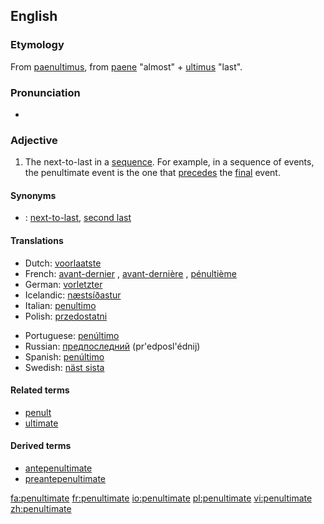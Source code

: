 {{was wotd|2006|November|29}}
==English==
===Etymology===
From {{L.}} [[paenultimus]], from [[paene]] "almost" + [[ultimus]] "last".

===Pronunciation===
{{IPA|/pɪ'nʌltɪmət/}}
*{{audio|en-us-penultimate.ogg|Audio (US)}}

===Adjective===
{{en-adj|-}}

# The next-to-last in a [[sequence]]. For example, in a sequence of events, the penultimate event is the one that [[precede]]s the [[final]] event.

====Synonyms====
*{{italbrac|the next-to-last}}: [[next-to-last]], [[second last]]

====Translations====
{{top}}
*Dutch: [[voorlaatste]]
*French: [[avant-dernier]] {{m}}, [[avant-dernière]] {{f}}, [[pénultième]]
*German: [[vorletzter]] 
*Icelandic: [[næstsíðastur]] {{m}}
*Italian: [[penultimo]]
*Polish: [[przedostatni]]
{{mid}}
*Portuguese: [[penúltimo]]
*Russian: [[предпоследний]] (pr'edposl'édnij)
*Spanish: [[penúltimo]]
*Swedish: [[näst sista]]
{{bottom}}

====Related terms====
*[[penult]]
*[[ultimate]]

====Derived terms====
*[[antepenultimate]]
*[[preantepenultimate]]

[[fa:penultimate]]
[[fr:penultimate]]
[[io:penultimate]]
[[pl:penultimate]]
[[vi:penultimate]]
[[zh:penultimate]]